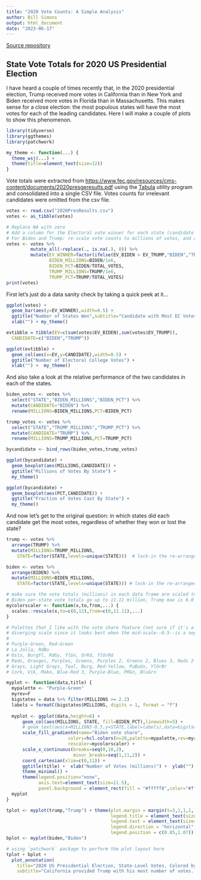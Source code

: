 ```yaml
---
title: "2020 Vote Counts: A Simple Analysis"
author: Bill Simons
output: html_document
date: "2023-06-17"
---
```

[Source repository](https://github.com/bill-simons/data-analysis/tree/main/2020Votes)


## State Vote Totals for 2020 US Presidential Election

I have heard a couple of times recently that, in the 2020 presidential election, Trump received more votes in California than in New York and Biden received more votes in Florida than in Massachusetts. This makes sense for a close election: the most populous states will have the most votes for each of the leading candidates. Here I will make a couple of plots to show this phenomenon.

```r
library(tidyverse)
library(ggthemes)
library(patchwork)

my_theme <- function(...) { 
  theme_wsj(...) +
  theme(title=element_text(size=12))  
}
```
Vote totals were extracted from [https://www.fec.gov/resources/cms-content/documents/2020presgeresults.pdf](https://www.fec.gov/resources/cms-content/documents/2020presgeresults.pdf) using the [Tabula](https://tabula.technology/) utility program and consolidated into a single CSV file. Votes counts for irrelevant candidates were omitted from the csv file.

```r
votes <- read.csv("2020PresResults.csv")
votes <- as_tibble(votes)

# Replace NA with zero
# Add a column for the Electoral vote winner for each state (candidate with most EC votes in the state)
# For Biden and Trump: re-scale vote counts to millions of votes, and add "fraction of votes" column
votes <- votes %>% 
         mutate_all(~replace(., is.na(.), 0)) %>%
         mutate(EV_WINNER=factor(ifelse(EV_BIDEN > EV_TRUMP,"BIDEN","TRUMP")),
                BIDEN_MILLIONS=BIDEN/1e6,
                BIDEN_PCT=BIDEN/TOTAL_VOTES,
                TRUMP_MILLIONS=TRUMP/1e6,
                TRUMP_PCT=TRUMP/TOTAL_VOTES)
print(votes)
```

First let's just do a data sanity check by taking a quick peek at it...

```r
ggplot(votes) + 
  geom_bar(aes(y=EV_WINNER),width=0.5) + 
  ggtitle("Number of States Won",subtitle="Candidate with Most EC Votes in a State") +
  xlab("") + my_theme()

evtibble = tibble(EV=c(sum(votes$EV_BIDEN),sum(votes$EV_TRUMP)),
  CANDIDATE=c("BIDEN","TRUMP"))

ggplot(evtibble) +
  geom_col(aes(x=EV,y=CANDIDATE),width=0.5) + 
  ggtitle("Number of Electoral College Votes") +
  xlab("") +  my_theme()

```

And also take a look at the relative performance of the two candidates in each of the states.

```r
biden_votes <- votes %>% 
  select("STATE","BIDEN_MILLIONS","BIDEN_PCT") %>% 
  mutate(CANDIDATE="BIDEN") %>% 
  rename(MILLIONS=BIDEN_MILLIONS,PCT=BIDEN_PCT)

trump_votes <- votes %>% 
  select("STATE","TRUMP_MILLIONS","TRUMP_PCT") %>% 
  mutate(CANDIDATE="TRUMP") %>% 
  rename(MILLIONS=TRUMP_MILLIONS,PCT=TRUMP_PCT)

bycandidate <- bind_rows(biden_votes,trump_votes)

ggplot(bycandidate) +
  geom_boxplot(aes(MILLIONS,CANDIDATE)) + 
  ggtitle("Millions of Votes By State") + 
  my_theme()

ggplot(bycandidate) +
  geom_boxplot(aes(PCT,CANDIDATE)) + 
  ggtitle("Fraction of Votes Cast By State") + 
  my_theme()
```



And now let's get to the original question: in which states did each candidate get the most votes, regardless of whether they won or lost the state?

```r

trump <- votes %>% 
  arrange(TRUMP) %>% 
  mutate(MILLIONS=TRUMP_MILLIONS,
    STATE=factor(STATE,levels=unique(STATE)))  # lock-in the re-arranged order of states 

biden <- votes %>% 
  arrange(BIDEN) %>% 
  mutate(MILLIONS=BIDEN_MILLIONS,
    STATE=factor(STATE,levels=unique(STATE))) # lock-in the re-arranged order of states

# make sure the vote totals (millions) in each data frame are scaled to the same color value
# Biden per-state vote totals go up to 11.11 million, Trump max is 6.0 million
mycolorscaler <- function(x,to,from,...) {
  scales::rescale(x,to=c(0,12),from=c(0,11.11),...)
}

# Palettes that I like with the vote share feature (not sure if it's a sequential or 
# diverging scale since it looks best when the mid-scale--0.5--is a separate color?)
# 
# Purple-Green, Red-Green
# La Jolla, RdBu
# Oslo, BurgYl, RdGy, YlGn, OrRd, YlOrRd
# Reds, Oranges, Purples, Greens, Purples 2, Greens 2, Blues 3, Reds 2
# Grays, Light Grays, Teal, Burg, Red-Yellow, PuBuGn, YlOrBr
# Cork, Vik, Mako, Blue-Red 3, Purple-Blue, PRGn, BluGrn

myplot <- function(data,title) {
  mypalette <- "Purple-Green"
  myrev=F
  bigstates = data %>% filter(MILLIONS >= 2.2)
  labels = formatC(bigstates$MILLIONS, digits = 1, format = "f")
  
  myplot <- ggplot(data,height=6) + 
      geom_col(aes(MILLIONS, STATE, fill=BIDEN_PCT),linewidth=5) + 
      # geom_text(aes(x=MILLIONS-0.5,y=STATE,label=labels),data=bigstates,size=4) + 
      scale_fill_gradientn(name="Biden vote share",
                       colors=hcl.colors(n=20,palette=mypalette,rev=myrev),
                       rescaler=mycolorscaler) +
      scale_x_continuous(breaks=seq(0,10,2), 
                         minor_breaks=seq(1,11,2)) +
      coord_cartesian(xlim=c(0,11)) +
      ggtitle(title) +  xlab("Number of Votes (millions)") +  ylab("") + 
      theme_minimal() + 
      theme(legend.position="none",
            axis.text=element_text(size=11.5),
            panel.background = element_rect(fill = "#fffff8",color="#ffffff"))
  myplot
}

tplot <- myplot(trump,"Trump") + theme(plot.margin = margin(t=3,1,1,1, "lines"),
                                       legend.title = element_text(size=12),
                                       legend.text = element_text(size=10),
                                       legend.direction = "horizontal", 
                                       legend.position = c(0.85,1.07))
bplot <- myplot(biden,"Biden") 

# using `patchwork` package to perform the plot layout here
tplot + bplot + 
  plot_annotation(
    title="2020 US Presidential Election, State-Level Votes, Colored by Vote Share",
    subtitle="California provided Trump with his most number of votes. Biden received his second-most in Florida")


```